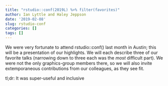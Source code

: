 ```yaml
---
title: "rstudio::conf(2019L) %>% filter(favorites)"
author: Ian Lyttle and Haley Jeppson    
date: '2019-02-08'
slug: rstudio-conf
categories: []
tags: []
---
```


We were very fortunate to attend rstudio::conf() last month in Austin; this will be a presentation of our highlights. We will each describe three of our favorite talks (narrowing down to three each was the *most* difficult part). We were not the only graphics-group members there, so we will also invite extemporaneous contributions from our colleagues, as they see fit.

 

tl;dr: It was super-useful and inclusive  
